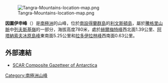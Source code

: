 {{no footnotes|time=2013-10-29T03:58:51+00:00}}
[[Image:Tangra-Mountains-location-map.png|thumb]]

'''因圖伊申峰'''（{{lang-en|Intuition Peak}}）是[[南極洲|南極洲]]的山峰，位於[[南設得蘭群島|南設得蘭群島]]的[[利文斯頓島|利文斯頓島]]，屬於[[騰格里山脈|騰格里山脈]]中[[列夫斯基嶺|列夫斯基嶺]]的一部分，海拔高度780米，處於[[赫爾梅特峰|赫爾梅特峰]]西北面1.39公里、[[阿塔納索夫冰原島峰|阿塔納索夫冰原島峰]]東南面5.25公里和[[拉多伊拉林峰|拉多伊拉林峰]]西南面0.63公里。

{{coord|62|38|38.8|S|60|02|07|W|display=title}}

==外部連結==
* [http://data.aad.gov.au/aadc/gaz/scar/ SCAR Composite Gazetteer of Antarctica]{{WebCite|url=https://www.webcitation.org/5ug2CfC7m?url=http://data.aad.gov.au/aadc/gaz/scar/ |date=20101202140255 |dateformat=iso }}

{{Antarctica-geo-stub}}
[[Category:南極洲山峰|Category:南極洲山峰]]